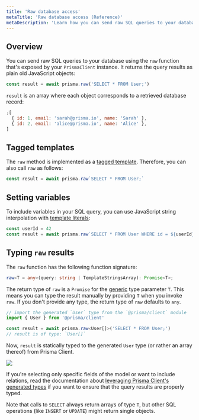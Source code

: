 ```yaml
---
title: 'Raw database access'
metaTitle: 'Raw database access (Reference)'
metaDescription: 'Learn how you can send raw SQL queries to your database using the raw() method from the Prisma Client API.'
---
```


## Overview

You can send raw SQL queries to your database using the `raw` function that's exposed by your `PrismaClient` instance. It returns the query results as plain old JavaScript objects:

```ts
const result = await prisma.raw('SELECT * FROM User;')
```

`result` is an array where each object corresponds to a retrieved database record:

```js
;[
  { id: 1, email: 'sarah@prisma.io', name: 'Sarah' },
  { id: 2, email: 'alice@prisma.io', name: 'Alice' },
]
```

## Tagged templates

The `raw` method is implemented as a [tagged template](https://developer.mozilla.org/en-US/docs/Web/JavaScript/Reference/Template_literals#Tagged_templates). Therefore, you can also call `raw` as follows:

```ts
const result = await prisma.raw`SELECT * FROM User;`
```

## Setting variables

To include variables in your SQL query, you can use JavaScript string interpolation with [template literals](https://developer.mozilla.org/en-US/docs/Web/JavaScript/Reference/Template_literals):

```ts
const userId = 42
const result = await prisma.raw`SELECT * FROM User WHERE id = ${userId};`
```

## Typing `raw` results

The `raw` function has the following function signature:

```ts
raw<T = any>(query: string | TemplateStringsArray): Promise<T>;
```

The return type of `raw` is a `Promise` for the [generic](https://www.typescriptlang.org/docs/handbook/generics.html) type parameter `T`. This means you can type the result manually by providing `T` when you invoke `raw`. If you don't provide any type, the return type of `raw` defaults to `any`.

```ts
// import the generated `User` type from the `@prisma/client` module
import { User } from '@prisma/client'

const result = await prisma.raw<User[]>('SELECT * FROM User;')
// result is of type: `User[]`
```

Now, `result` is statically typed to the generated `User` type (or rather an array thereof) from Prisma Client.

![](https://imgur.com/H2TCRc5.png)

If you're selecting only specific fields of the model or want to include relations, read the documentation about [leveraging Prisma Client's generated types](advanced-usage-of-generated-types) if you want to ensure that the query results are properly typed.

Note that calls to `SELECT` always return arrays of type `T`, but other SQL operations (like `INSERT` or `UPDATE`) might return single objects.
